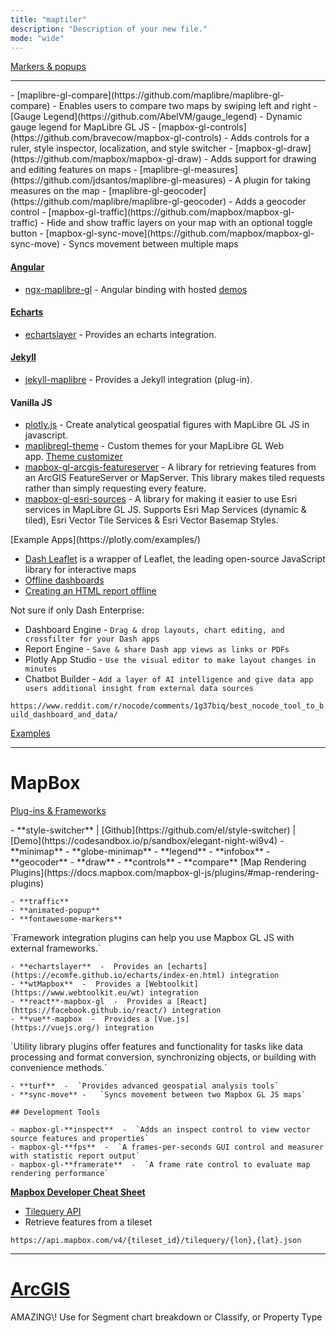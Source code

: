```yaml
---
title: "maptiler"
description: "Description of your new file."
mode: "wide"
---
```


<CardGroup cols="2">
  <Card title="Minimap" icon="map" href="https://docs.maptiler.com/sdk-js/examples/control-minimap/" img="https://docs.maptiler.com/sdk-js/assets/img/examples/control-minimap.png">
    
  </Card>
  <Card title="Style Switcher" icon="sparkles" href="https://docs.maptiler.com/sdk-js/examples/control-style-switcher/" img="https://docs.maptiler.com/sdk-js/assets/img/examples/control-style-switcher.png">
    
  </Card>
  <Card title="Sync Map w List of Places" icon="list" href="https://docs.maptiler.com/sdk-js/examples/list-of-places/" img="https://docs.maptiler.com/sdk-js/examples/list-of-places/map_with_a_list_of_places.png">
    
  </Card>
  <Card title="Maps in React series" icon="MAP" href="https://docs.maptiler.com/react/sdk-js/geocoding-control/" img="https://docs.maptiler.com/react/sdk-js/geocoding-control/geocoding-control.png">
    
  </Card>
  <Card title="React js w popup and sidebar" icon="react" href="https://docs.maptiler.com/react/sdk-js/popup-sidebar/" img="https://docs.maptiler.com/react/sdk-js/popup-sidebar/final_map.png">
    
  </Card>
  <Card title="React js w geocoding control" icon="react" href="https://docs.maptiler.com/react/sdk-js/geocoding-control/" img="https://docs.maptiler.com/react/sdk-js/geocoding-control/geocoding-control-map-center.png">
    
  </Card>
  <Card title="Geocoding" icon="sparkles" iconType="map" href="https://docs.maptiler.com/sdk-js/examples/geocoder-component/" img="https://docs.maptiler.com/sdk-js/assets/img/examples/geocoder-component.png">
    
  </Card>
  <Card title="Map Legend & Toggle" icon="sparkles" href="https://docs.maptiler.com/sdk-js/examples/control-legend/" img="https://docs.maptiler.com/sdk-js/assets/img/examples/control-legend.png">
    
  </Card>
  <Card title="Add a WMS source" icon="sparkles" href="https://docs.maptiler.com/sdk-js/examples/wms/" img="https://docs.maptiler.com/sdk-js/assets/img/examples/wms.png">
    
  </Card>
  <Card title="Marker Layout" icon="sparkles" href="https://docs.maptiler.com/sdk-js/modules/marker-layout/#full-code" img="https://docs.maptiler.com/sdk-js/assets/img/examples/marker-layout-basic.png">
    
  </Card>
  <Card title="Icon image URL" icon="sparkles" href="https://docs.maptiler.com/sdk-js/examples/rich-text-format/" img="https://docs.maptiler.com/sdk-js/assets/img/examples/rich-text-format.png">
    
  </Card>
  <Card title="View local GeoJSON" icon="sparkles" href="https://docs.maptiler.com/sdk-js/examples/local-geojson/" img="https://docs.maptiler.com/sdk-js/assets/img/examples/local-geojson.png">
    
  </Card>
</CardGroup>


[Markers & popups](https://docs.maptiler.com/sdk-js/api/markers/#popup)

---

<Accordion title="MapLibre GL JS" defaultOpen="false">
  - [maplibre-gl-compare](https://github.com/maplibre/maplibre-gl-compare) - Enables users to compare two maps by swiping left and right
  - [Gauge Legend](https://github.com/AbelVM/gauge_legend) - Dynamic gauge legend for MapLibre GL JS
  - [mapbox-gl-controls](https://github.com/bravecow/mapbox-gl-controls) - Adds controls for a ruler, style inspector, localization, and style switcher
  - [mapbox-gl-draw](https://github.com/mapbox/mapbox-gl-draw) - Adds support for drawing and editing features on maps
  - [maplibre-gl-measures](https://github.com/jdsantos/maplibre-gl-measures) - A plugin for taking measures on the map
  - [maplibre-gl-geocoder](https://github.com/maplibre/maplibre-gl-geocoder) - Adds a geocoder control
  - [mapbox-gl-traffic](https://github.com/mapbox/mapbox-gl-traffic) - Hide and show traffic layers on your map with an optional toggle button
  - [mapbox-gl-sync-move](https://github.com/mapbox/mapbox-gl-sync-move) - Syncs movement between multiple maps

  #### [Angular](https://angular.dev/)

  - [ngx-maplibre-gl](https://github.com/maplibre/ngx-maplibre-gl) - Angular binding with hosted [demos](https://maplibre.org/ngx-maplibre-gl/demo/display-map)

  #### [Echarts](https://echarts.apache.org/en/index.html)

  - [echartslayer](https://github.com/lzxue/echartLayer) - Provides an echarts integration.

  #### [Jekyll](https://jekyllrb.com/)

  - [jekyll-maplibre](https://github.com/rriemann/jekyll-maplibre) - Provides a Jekyll integration (plug-in).

  #### Vanilla JS

  - [plotly.js](https://plotly.com/javascript/maps/) - Create analytical geospatial figures with MapLibre GL JS in javascript.
  - [maplibregl-theme](https://github.com/lhapaipai/maplibre-theme) - Custom themes for your MapLibre GL Web app. [Theme customizer](https://maplibre-theme.pentatrion.com/)
  - [mapbox-gl-arcgis-featureserver](https://github.com/rowanwins/mapbox-gl-arcgis-featureserver) - A library for retrieving features from an ArcGIS FeatureServer or MapServer. This library makes tiled requests rather than simply requesting every feature.
  - [mapbox-gl-esri-sources](https://github.com/frontiersi/mapbox-gl-esri-sources) - A library for making it easier to use Esri services in MapLibre GL JS. Supports Esri Map Services (dynamic & tiled), Esri Vector Tile Services & Esri Vector Basemap Styles.
</Accordion>

<Accordion title="DASH" defaultOpen="false">
  [Example Apps](https://plotly.com/examples/)

  - [Dash Leaflet](https://www.dash-leaflet.com/) is a wrapper of Leaflet, the leading open-source JavaScript library for interactive maps
  - [Offline dashboards](https://community.plotly.com/t/offline-dashboards/15006)
  - [Creating an HTML report offline](https://community.plotly.com/t/creating-an-html-report-offline/6986)

  Not sure if only Dash Enterprise:

  - Dashboard Engine  -  `Drag & drop layouts, chart editing, and crossfilter for your Dash apps`
  - Report Engine  -  `Save & share Dash app views as links or PDFs`
  - Plotly App Studio  -  `Use the visual editor to make layout changes in minutes`
  - Chatbot Builder  -  `Add a layer of AI intelligence and give data app users additional insight from external data sources`

  `https://www.reddit.com/r/nocode/comments/1g37biq/best_nocode_tool_to_build_dashboard_and_data/`
</Accordion>

[Examples](https://docs.maptiler.com/sdk-js/examples/)

---

# MapBox

[Plug-ins & Frameworks](https://docs.mapbox.com/mapbox-gl-js/plugins/)

<AccordionGroup>
  <Accordion title="User Interface Plugins" defaultOpen="false">
    - **style-switcher**   |   [Github](https://github.com/el/style-switcher)   |   [Demo](https://codesandbox.io/p/sandbox/elegant-night-wi9v4)
    - **minimap**
    - **globe-minimap**
    - **legend**
    - **infobox**
    - **geocoder**
    - **draw**
    - **controls**
    - **compare**
  </Accordion>
  <Accordion title="Map Rendering Plugins" defaultOpen="false">
    [Map Rendering Plugins](https://docs.mapbox.com/mapbox-gl-js/plugins/#map-rendering-plugins)

    - **traffic**
    - **animated-popup**
    - **fontawesome-markers**
  </Accordion>
  <Accordion title="Framework Integrations" defaultOpen="false">
    `Framework integration plugins can help you use Mapbox GL JS with external frameworks.`

    - **echartslayer**  -  Provides an [echarts](https://ecomfe.github.io/echarts/index-en.html) integration
    - **wtMapbox**  -  Provides a [Webtoolkit](https://www.webtoolkit.eu/wt) integration
    - **react**-mapbox-gl  -  Provides a [React](https://facebook.github.io/react/) integration
    - **vue**-mapbox  -  Provides a [Vue.js](https://vuejs.org/) integration
  </Accordion>
  <Accordion title="Utility Libraries" defaultOpen="false">
    `Utility library plugins offer features and functionality for tasks like data processing and format conversion, synchronizing objects, or building with convenience methods.`

    - **turf**  -  `Provides advanced geospatial analysis tools`
    - **sync-move**	-	`Syncs movement between two Mapbox GL JS maps`

    ## Development Tools

    - mapbox-gl-**inspect**  -  `Adds an inspect control to view vector source features and properties`
    - mapbox-gl-**fps**  -  `A frames-per-seconds GUI control and measurer with statistic report output`
    - mapbox-gl-**framerate**  -  `A frame rate control to evaluate map rendering performance`
  </Accordion>
</AccordionGroup>


[**Mapbox Developer Cheat Sheet**](https://labs.mapbox.com/developer-cheatsheet/)

- [Tilequery API](https://docs.mapbox.com/api/maps/tilequery/)
- Retrieve features from a tileset

`https://api.mapbox.com/v4/{tileset_id}/tilequery/{lon},{lat}.json`

---

# [ArcGIS](https://developers.arcgis.com/javascript/latest/)

<CardGroup cols={2}>
  <Card title="Clustering - advanced configuration" icon="sparkles" href="https://developers.arcgis.com/javascript/latest/sample-code/featurereduction-cluster-filter-slider/" img="https://developers.arcgis.com/javascript/latest/static/b3045c01037ecb594eb98b981b2c3f2f/e1e8c/thumbnail.png">
    
  </Card>
  <Card title="Popup charts for clusters" icon="chart-tree-map" color="#6f88b2" href="https://developers.arcgis.com/javascript/latest/sample-code/featurereduction-cluster-popup-chart/" img="https://developers.arcgis.com/javascript/latest/static/b13394567f836504f0c4ac6a0b02fcf8/0ec79/thumbnail.webp">
    AMAZING\! Use for Segment chart breakdown or Classify, or Property Type
  </Card>
</CardGroup>